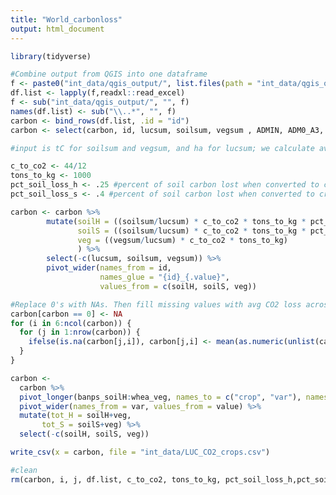 ```yaml
---
title: "World_carbonloss"
output: html_document
---
```


```r
library(tidyverse)

#Combine output from QGIS into one dataframe
f <- paste0("int_data/qgis_output/", list.files(path = "int_data/qgis_output/", pattern = '*.xlsx', recursive=T))
df.list <- lapply(f,readxl::read_excel)
f <- sub("int_data/qgis_output/", "", f)
names(df.list) <- sub("\\..*", "", f)
carbon <- bind_rows(df.list, .id = "id")
carbon <- select(carbon, id, lucsum, soilsum, vegsum , ADMIN, ADM0_A3, NAME, NAME_LONG, BRK_NAME)
```

```r
#input is tC for soilsum and vegsum, and ha for lucsum; we calculate avg C levels by dividing soil & veg C by luc values, and convert to kg CO2

c_to_co2 <- 44/12
tons_to_kg <- 1000
pct_soil_loss_h <- .25 #percent of soil carbon lost when converted to cropland, per Houghton et al   
pct_soil_loss_s <- .4 #percent of soil carbon lost when converted to cropland, per Searchinger et al 2018

carbon <- carbon %>%
        mutate(soilH = ((soilsum/lucsum) * c_to_co2 * tons_to_kg * pct_soil_loss_h),
               soilS = ((soilsum/lucsum) * c_to_co2 * tons_to_kg * pct_soil_loss_s),
               veg = ((vegsum/lucsum) * c_to_co2 * tons_to_kg)
               ) %>%
        select(-c(lucsum, soilsum, vegsum)) %>% 
        pivot_wider(names_from = id,
                    names_glue = "{id}_{.value}",
                    values_from = c(soilH, soilS, veg))
```

```r
#Replace 0's with NAs. Then fill missing values with avg CO2 loss across all countries for the given crop (essentially fill missing vaues with average of non-zero CO2 loss values across all countries for given crop's (veg or soil) column of CO2 emissions. 
carbon[carbon == 0] <- NA 
for (i in 6:ncol(carbon)) {
  for (j in 1:nrow(carbon)) {
    ifelse(is.na(carbon[j,i]), carbon[j,i] <- mean(as.numeric(unlist(carbon[,i])),na.rm = TRUE), carbon[j,i])
  }
}
```

```r
carbon <- 
  carbon %>% 
  pivot_longer(banps_soilH:whea_veg, names_to = c("crop", "var"), names_pattern = "(.*)_(.*.)") %>% 
  pivot_wider(names_from = var, values_from = value) %>% 
  mutate(tot_H = soilH+veg, 
       tot_S = soilS+veg) %>% 
  select(-c(soilH, soilS, veg))
```


```r
write_csv(x = carbon, file = "int_data/LUC_CO2_crops.csv")

#clean
rm(carbon, i, j, df.list, c_to_co2, tons_to_kg, pct_soil_loss_h,pct_soil_loss_s, f)
```